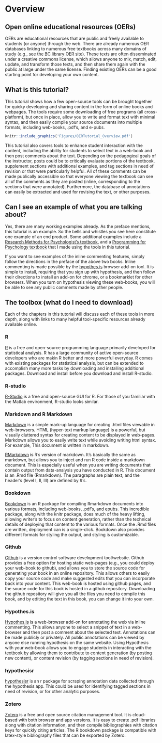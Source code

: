 # Overview {#overview}

## Open online educational resources (OERs)

OERs are educational resources that are public and freely available to students (or anyone) through the web. There are already numerous OER databases linking to numerous free textbooks across many domains of study (e.g., [see the BC library OER site](http://libguides.brooklyn.cuny.edu/research/oer)). These texts are often disseminated under a creative commons license, which allows anyone to mix, match, edit, update, and transform those texts, and then share them again with the public at large under the same license. Finding existing OERs can be a good starting point for developing your own content.

## What is this tutorial?

This tutorial shows how a few open-source tools can be brought together for quicky developing and sharing content in the form of online books and webpages. The tools require some downloading of free programs (all cross-platform), but once in place, allow you to write and format text with minimal syntax, and then easily compile your source documents into multiple formats, including web-books, .pdf's, and e-pubs.

```r
knitr::include_graphics('Figures/OERTutorial_Overview.pdf')
```

This tutorial also covers tools to enhance student interaction with the content, including the ability for students to select text in a web-book and then post comments about the text. Depending on the pedagogical goals of the instructor, posts could be to critically evaluate portions of the textbook, supplement sections with additional examples, and tag sections in need of revision or that were particularly helpful. All of these comments can be made publically accessible so that everyone viewing the textbook can see all of the comments as they are posted (inline, corresponding to the sections that were annotated). Furthermore, the database of annotations can easily be extracted and used for revising the text, or other purposes.

## Can I see an example of what you are talking about?

Yes, there are many working examples already. As the preface mentions, this tutorial is an example. So the bells and whistles you see here constitute one example of an end product. Some additional examples include a [Research Methods for Psychologist's textbook](https://crumplab.github.io/ResearchMethods/), and a [Programming for Psychology textbook](https://crumplab.github.io/programmingforpsych/) that I made using the tools in this tutorial.

If you want to see examples of the inline commenting features, simply follow the directions in the preface of the above two books. Inline commenting is made possible by the [hypothes.is](https://web.hypothes.is) browser add-on tool. It is simple to install, requiring that you sign up with hypothesis, and then follow their directions to install an add-on for chrome, or a bookmarklet for other browsers. When you turn on hypothesis viewing these web-books, you will be able to see any public comments made by other people.

## The toolbox (what do I need to download)

Each of the chapters in this tutorial will discuss each of these tools in more depth, along with links to many helpful tool-specific resources already available online.

### R

[R](https://www.r-project.org) is a free and open-source programming language primarily developed for statistical analysis. R has a large community of active open-source developers who are makin R better and more powerful everyday. R comes with existing packages for statistical analysis, but can be extended to accomplish many more tasks by downloading and installing additional packages. Download and install before you download and install R-studio.

### R-studio

[R-Studio](https://www.rstudio.com) is a free and open-source GUI for R. For those of you familiar with the Matlab environment, R-studio looks similar.

### Markdown and R Markdown

[Markdown](https://github.com/adam-p/markdown-here/wiki/Markdown-Cheatsheet) is a simple mark-up language for creating .html files viewable in web-browsers. HTML (hyper-text markup language) is a powerful, but visually cluttered syntax for creating content to be displayed in web-pages. Markdown allows you to easily write text while avoiding writing html syntax. For example, This document is written in markdown.

[RMarkdown](http://rmarkdown.rstudio.com) is R's version of markdown. It's basically the same as markdown, but allows you to inject and run R code inside a markdown document. This is especially useful when you are writing documents that contain output from data-analysis you have conducted in R. This document is an .Rmd file (Rmarkdown). The paragraphs are plain text, and the header's (level I, II, III) are defined by \#'s.

### Bookdown

[Bookdown](https://bookdown.org/yihui/bookdown/) is an R package for compiling Rmarkdown documents into various formats, including web-books, .pdf's, and epubs. This incredible package, along with the knitr package, does much of the heavy lifting, allowing writer's to focus on content generation, rather than the technical details of deploying that content to the various formats. Once the .Rmd files are written, deployment can is a single-click. Bookdown also provides different formats for styling the output, and styling is customizable.

### Github

[Github](https://github.com) is a version control software development tool/website. Github provides a free option for hosting static web-pages (e.g., you could deploy your web-book to github), and allows you to store the source code for generating your book in an online repository. This allows others to easily copy your source code and make suggested edits that you can incorporate back into your content. This web-book is hosted using github pages, and the source code for this book is hosted in a github repository. Downloading the github repository will give you all the files you need to compile this book, and by editing the text in this book, you can change it into your own.

### Hypothes.is

[Hypothes.is](https://web.hypothes.is) is a web-browser add-on for annotating the web via inline commenting. This allows anyone to select a snippet of text in a web-browser and then post a comment about the selected text. Annotations can be made publicly or privately. All public annotations can be viewed by anyone else running hypothesis on the same website. Using Hypothesis with your web-book allows you to engage students in interacting with the textbook by allowing them to contribute to content generation (by posting new content), or content revision (by tagging sections in need of revision).

### hypothesisr

[hypothesisr](https://github.com/mdlincoln/hypothesisr) is an r package for scraping annotation data collected through the hypothesis app. This could be used for identifying tagged sections in need of revision, or for other analytic purposes.

### Zotero

[Zotero](https://www.zotero.org) is a free and open source citation management tool. It is cloud-based with both browser and app versions. It is easy to create .pdf libraries along with citation information, and then compile bibliographies with citation keys for quickly citing articles. The R bookdown package is compatible with latex-style bibliography files that can be exported by Zotero.


